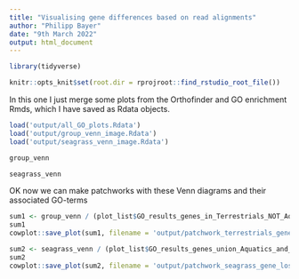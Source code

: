 ---
title: "Visualising gene differences based on read alignments"
author: "Philipp Bayer"
date: "9th March 2022"
output: html_document
---

```{r setup}
library(tidyverse)

knitr::opts_knit$set(root.dir = rprojroot::find_rstudio_root_file())

```

In this one I just merge some plots from the Orthofinder and GO enrichment Rmds, which I have saved as Rdata objects.

```{r}
load('output/all_GO_plots.Rdata')
load('output/group_venn_image.Rdata')
load('output/seagrass_venn_image.Rdata')
```
```{r}
group_venn
```
```{r}
seagrass_venn
```

OK now we can make patchworks with these Venn diagrams and their associated GO-terms
```{r fig.width=8, fig.height=10}
sum1 <- group_venn / (plot_list$GO_results_genes_in_Terrestrials_NOT_Aquatics_NOT_Seagrasses.csv + theme(legend.position="bottom")) +  plot_annotation(tag_levels = 'A') +plot_layout(heights=c(1.5,1))
sum1
cowplot::save_plot(sum1, filename = 'output/patchwork_terrestrials_gene_loss.png', base_height = 10, base_width = 8)
```

```{r fig.width=8, fig.height=10}
sum2 <- seagrass_venn / (plot_list$GO_results_genes_union_Aquatics_and_Seagrasses_NOT_Terrestrials.csv + theme(legend.position="bottom")) +  plot_annotation(tag_levels = 'A') +plot_layout(heights=c(1.5,1))
sum2
cowplot::save_plot(sum2, filename = 'output/patchwork_seagrass_gene_loss.png', base_height = 10, base_width = 8)
```
